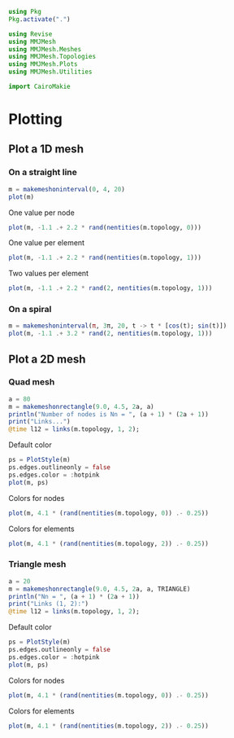 ```julia
using Pkg
Pkg.activate(".")

using Revise
using MMJMesh
using MMJMesh.Meshes
using MMJMesh.Topologies
using MMJMesh.Plots
using MMJMesh.Utilities

import CairoMakie
```

# Plotting

## Plot a 1D mesh

### On a straight line

```julia
m = makemeshoninterval(0, 4, 20)
plot(m)
```

One value per node

```julia
plot(m, -1.1 .+ 2.2 * rand(nentities(m.topology, 0)))
```

One value per element

```julia
plot(m, -1.1 .+ 2.2 * rand(nentities(m.topology, 1)))
```

Two values per element

```julia
plot(m, -1.1 .+ 2.2 * rand(2, nentities(m.topology, 1)))
```

### On a spiral

```julia
m = makemeshoninterval(π, 3π, 20, t -> t * [cos(t); sin(t)])
plot(m, -1.1 .+ 3.2 * rand(2, nentities(m.topology, 1)))
```

## Plot a 2D mesh

### Quad mesh

```julia
a = 80
m = makemeshonrectangle(9.0, 4.5, 2a, a)
println("Number of nodes is Nn = ", (a + 1) * (2a + 1))
print("Links...")
@time l12 = links(m.topology, 1, 2);
```

Default color

```julia
ps = PlotStyle(m)
ps.edges.outlineonly = false
ps.edges.color = :hotpink
plot(m, ps)
```

Colors for nodes

```julia
plot(m, 4.1 * (rand(nentities(m.topology, 0)) .- 0.25))
```

Colors for elements

```julia
plot(m, 4.1 * (rand(nentities(m.topology, 2)) .- 0.25))
```

### Triangle mesh

```julia
a = 20
m = makemeshonrectangle(9.0, 4.5, 2a, a, TRIANGLE)
println("Nn = ", (a + 1) * (2a + 1))
print("Links (1, 2):")
@time l12 = links(m.topology, 1, 2);
```

Default color

```julia
ps = PlotStyle(m)
ps.edges.outlineonly = false
ps.edges.color = :hotpink
plot(m, ps)
```

Colors for nodes

```julia
plot(m, 4.1 * (rand(nentities(m.topology, 0)) .- 0.25))
```

Colors for elements

```julia
plot(m, 4.1 * (rand(nentities(m.topology, 2)) .- 0.25))
```
